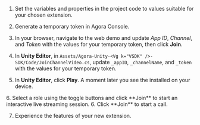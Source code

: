 <PlatformWrapper platform="unity">

1. Set the variables and properties in the project code to values suitable for your chosen extension.

2.  Generate a temporary token in Agora Console.

3. In your browser, navigate to the <Link target="_blank" to="{{Global.DEMO_BASIC_VIDEO_CALL_URL}}"><Vg k="COMPANY" /> web demo</Link> and update _App ID_, _Channel_, and _Token_ with the values for your temporary token, then click **Join**.

4. In **Unity Editor**, in `Assets/Agora-Unity-<Vg k="VSDK" />-SDK/Code/JoinChannelVideo.cs`, update `_appID`, `_channelName`, and `_token` with the values for your temporary token.

5.  In **Unity Editor**, click **Play**. A moment later you see the <Vpl k="CLIENT" /> installed on your device.

<ProductWrapper product="interactive-live-streaming">
6. Select a role using the toggle buttons and click **Join** to start an interactive live streaming session.
</ProductWrapper>

<ProductWrapper product="video-calling">
6. Click **Join** to start a call.
</ProductWrapper>

7. Experience the features of your new extension.

</PlatformWrapper>